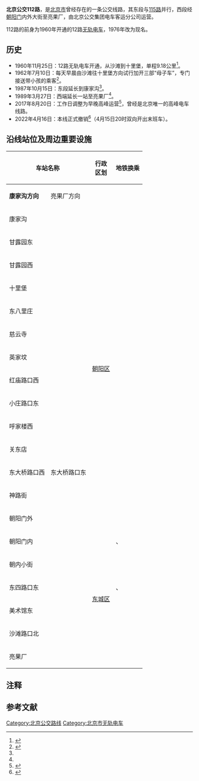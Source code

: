 {{Infobox BJBus
|北京公交线路=112路
|外文名稱=Beijing Trolleybus Route 112
|name_bgcolor=lightblue
|代表圖像=9528589 at Dongdaqiaolukoudong (20210422182833).jpg
|圖像說明 = 112路使用的BJD-WG120FN型驶经东大桥
|代表圖像二= 9525211 at Chaoyangmenwai (20201223170135).jpg
|圖像說明二=112路使用的BJD-WG120FK型
|代表圖像三=85305 at Hongmiao (20060318153136).JPG
|圖像說明三=112路曾经使用的BD562型
|路線用車=BD562型（曾用）<br/>BJD-WG120DK型（曾用）<br/>BJD-WG120FK型<br/>BJD-WG120FN型|單程行車時間=44分钟|單程行駛里程=9.7公里|路線性質=无轨电车线路|終點站=亮果厂|途經地點= [[高碑店北路|高碑店北路]]、[[朝阳路|朝阳路]]、[[朝阳门外大街|朝阳门外大街]]、[[朝阳门内大街|朝阳门内大街]]、[[东四西大街|东四西大街]]、[[五四大街|五四大街]]、[[东黄城根北街|东黄城根北街]]、[[北河沿大街|北河沿大街]]|班次頻率=10~15分钟/班|服務時間=工作日 5:30~10:00<br/>工作日 15:30~20:00<br/>节假日 8:30~16:30
|起點站=康家沟
|garage1=康家沟公交场站（与[[北京公交115路|115路]]共用）
|open=1960年11月25日
|close=2022年4月16日
|目前状态=已撤销
|客运分公司=电车客运分公司
|manager=北京公交集团
|主要競爭交通=[[北京公交101路|北京公交101路]] <br/>[[北京公交109路|北京公交109路]]<br/>[[北京公交115路|北京公交115路]]<br/>[[北京快速公交2号线|北京快速公交2号线]]
|全程收費=[[人民币|RMB]]￥3{{efn|name=noteY|1=18站以内票价为[[人民币|RMB]]￥2。持市政公交一卡通刷卡，普通卡享受5折优惠，学生卡享受2.5折优惠。}}
|transfers=[[北京地铁|北京地铁]]<br/>{{北京地铁线路名|2|c}}：[[朝阳门站|朝阳门站]]<br/>{{北京地铁线路名|5|c}}：[[东四站|东四站]]<br/>{{北京地铁线路名|6|c}}：[[东大桥站|东大桥站]]、[[朝阳门站|朝阳门站]]、[[东四站|东四站]]<br/>{{北京地铁线路名|8|c}}：[[中国美术馆站|中国美术馆站]]<br/>{{北京地铁线路名|10|c}}：[[金台夕照站|金台夕照站]]
|走線圖=北京公交112路.svg
}}
'''北京公交112路'''，是[[北京市|北京市]]曾经存在的一条公交线路，其东段与[[北京公交115路|115路]]并行，西段经[[朝阳门_(北京)|朝阳门]]内外大街至亮果厂，由北京公交集团电车客运分公司运营。

112路的前身为1960年开通的12路[[無軌電車|无轨电车]]，1976年改为现名{{efn|1976年5月1日，北京市公共交通总公司报请[[中华人民共和国交通运输部|交通运输部]]批准，将所有市区无轨电车线路的路号增加100。|name=noteX}}。

== 历史 ==

* 1960年11月25日：12路无轨电车开通，从沙滩到十里堡，单程9.18公里<ref name=":0">{{Cite book|title=当代北京城市公共交通|first=|publisher=|year=1985|location=|pages=|last=北京市公共交通总公司|isbn=}}</ref>。 
* 1962年7月10日：每天早晨由沙滩往十里堡方向试行加开三部“母子车”，专门接送带小孩的乘客<ref>{{Cite news|url=|title=十二路无轨试行“母子车”|author=北京日报|date=1962年7月10日|work=|publisher=|language=|format=}}</ref>。 
* 1987年10月15日：东段延长到康家沟<ref name=":0" />。 
* 1989年3月27日：西端延长一站至亮果厂<ref name=":0" />。 
* 2017年8月20日：工作日调整为早晚高峰运营<ref>{{Cite web|title=北京21条公交线路明调整 重新分配东直门发车站位|url=http://www.chinanews.com/m/gn/2017/08-20/8309063.shtml|accessdate=|author=新京报|date=2017年8月20日|work=}}</ref>，曾经是北京唯一的高峰电车线路。
* 2022年4月16日：本线正式撤销<ref>{{cite web|url=http://www.bjbus.com/home/fun_news_detail.php?uNewsCode=00008164&uNewsType=1&uSec=00000177&uSub=00000178|title=配合东黄城根北街交通治理撤销112路通告|publisher=[[北京公交|北京公交]]|date=2022-04-08|accessdate=2022-04-10}}</ref>（4月15日20时双向开出末班车）。

== 沿线站位及周边重要设施 ==
{| class="wikitable" style="text-align: center"
! colspan="2" |车站名称
! rowspan="2" |'''行政'''<br/>'''区划'''
! colspan="2" rowspan="2" |地铁换乘
! rowspan="2" |重要设施
|-
!'''康家沟方向'''
!亮果厂方向
|-
| colspan="2" |康家沟
| rowspan="14" |[[朝陽區|朝阳区]]
|
|
|
|-
| colspan="2" |甘露园东
|
|
|尚街购物中心
|-
| colspan="2" |甘露园西
|
|
|甘露家园
|-
| colspan="2" |十里堡
|
|
|新城市广场
|-
| colspan="2" |东八里庄
|
|
|八里庄东里社区
|-
| colspan="2" |慈云寺
|
|
|远洋天地
|-
| colspan="2" |英家坟
|
|
|慈云寺小区
|-
| colspan="2" |红庙路口西
|
|
|[[首都经济贸易大学|首经贸]]红庙校区
|-
| colspan="2" |小庄路口东
|
|
|红庙西里
|-
| colspan="2" |呼家楼西
|{{北京地铁线路名|10|c}}
|[[金台夕照站|金台夕照]]
|京广商业中心
|-
| colspan="2" |关东店
|
|
|中骏·世界城
|-
|东大桥路口西
|东大桥路口东
|{{北京地铁线路名|6|c}}
|[[东大桥站_(北京市)|东大桥]]
|蓝岛大厦、[[北京陈经纶中学|北京市陈经纶中学]]
|-
| colspan="2" |神路街
|
|
|[[北京东岳庙|东岳庙]]、昆泰商城
|-
| colspan="2" |朝阳门外
|
|
|[[中华人民共和国外交部|外交部]]
|-
| colspan="2" |朝阳门内
| rowspan="6" |[[东城区_(北京市)|东城区]]
|{{北京地铁线路名|2|c}}、{{北京地铁线路名|6|c}}
|[[朝阳门站_(北京市)|朝阳门]]
|[[银河SOHO|银河SOHO]]
|-
| colspan="2" |朝内小街
|
|
|[[孚王府|孚王府]]
|-
| colspan="2" |东四路口东
|{{北京地铁线路名|5|c}}、{{北京地铁线路名|6|c}}
|[[东四站|东四]]
|[[东四街道_(北京市)|东四]]胡同群
|-
| colspan="2" |美术馆东
|{{北京地铁线路名|8|c}}
|[[中国美术馆站|中国美术馆]]
|[[中国美术馆|中国美术馆]]、[[中国民用航空局|中国民航局]]
|-
| colspan="2" |沙滩路口北
|
|
|[[求是|求是]]杂志社
|-
| colspan="2" |亮果厂
|
|
|[[中国进出口银行|中国进出口银行]]北京分行
|}

== 注释 ==
{{notelist}}

== 参考文献 ==
<references />

[[Category:北京公交路线|Category:北京公交路线]]
[[Category:北京市无轨电车|Category:北京市无轨电车]]